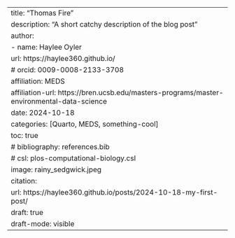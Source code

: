 ---
title: "Thomas Fire"
description: "A short catchy description of the blog post"
author: 
  - name: Haylee Oyler
    url: https://haylee360.github.io/
    # orcid: 0009-0008-2133-3708
    affiliation: MEDS
    affiliation-url: https://bren.ucsb.edu/masters-programs/master-environmental-data-science
date: 2024-10-18
categories: [Quarto, MEDS, something-cool]
toc: true 
# bibliography: references.bib
# csl: plos-computational-biology.csl
image: rainy_sedgwick.jpeg
citation: 
  url: https://haylee360.github.io/posts/2024-10-18-my-first-post/
draft: true
draft-mode: visible 
---
